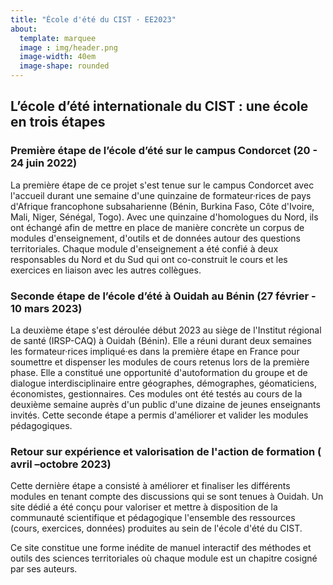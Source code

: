 ```yaml
---
title: "École d'été du CIST · EE2023"
about:
  template: marquee
  image : img/header.png
  image-width: 40em
  image-shape: rounded
---
```


## L'école d'été internationale du CIST : une école en trois étapes

### Première étape de l'école d'été sur le campus Condorcet (20 - 24 juin 2022)

La première étape de ce projet s\'est tenue sur le campus Condorcet avec l\'accueil durant une semaine d\'une quinzaine de formateur·rices de pays d\'Afrique francophone subsaharienne (Bénin, Burkina Faso, Côte d\'Ivoire, Mali, Niger, Sénégal, Togo). Avec une quinzaine d\'homologues du Nord, ils ont échangé afin de mettre en place de manière concrète un corpus de modules d\'enseignement, d\'outils et de données autour des questions territoriales. Chaque module d\'enseignement a été confié à deux responsables du Nord et du Sud qui ont co-construit le cours et les exercices en liaison avec les autres collègues.

### Seconde étape de l'école d'été à Ouidah au Bénin (27 février - 10 mars 2023)

La deuxième étape s\'est déroulée début 2023 au siège de l\'Institut régional de santé (IRSP-CAQ) à Ouidah (Bénin). Elle a réuni durant deux semaines les formateur·rices impliqué·es dans la première étape en France pour soumettre et dispenser les modules de cours retenus lors de la première phase. Elle a constitué une opportunité d\'autoformation du groupe et de dialogue interdisciplinaire entre géographes, démographes, géomaticiens, économistes, gestionnaires. Ces modules ont été testés au cours de la deuxième semaine auprès d\'un public d\'une dizaine de jeunes enseignants invités. Cette seconde étape a permis d\'améliorer et valider les modules pédagogiques.

### Retour sur expérience et valorisation de l\'action de formation ( avril --octobre 2023)

Cette dernière étape a consisté à améliorer et finaliser les différents modules en tenant compte des discussions qui se sont tenues à Ouidah. Un site dédié a été conçu pour valoriser et mettre à disposition de la communauté scientifique et pédagogique l\'ensemble des ressources (cours, exercices, données) produites au sein de l\'école d\'été du CIST.

Ce site constitue une forme inédite de manuel interactif des méthodes et outils des sciences territoriales où chaque module est un chapitre cosigné par ses auteurs.
